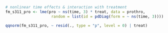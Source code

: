 ```r
# nonlinear time effects & interaction with treatment
fm_s311_pro <- lme(pro ~ ns(time, 3) * treat, data = prothro,
                    random = list(id = pdDiag(form = ~ ns(time, 3))))

qqnorm(fm_s311_pro, ~ resid(., type = "p", level = 0) | treat)
```

